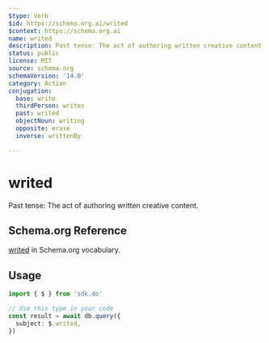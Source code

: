 ```yaml
---
$type: Verb
$id: https://schema.org.ai/writed
$context: https://schema.org.ai
name: writed
description: Past tense: The act of authoring written creative content.
status: public
license: MIT
source: schema.org
schemaVersion: '14.0'
category: Action
conjugation:
  base: write
  thirdPerson: writes
  past: writed
  objectNoun: writing
  opposite: erase
  inverse: writtenBy

---
```


# writed

Past tense: The act of authoring written creative content.

## Schema.org Reference

[writed](https://schema.org/WriteAction) in Schema.org vocabulary.

## Usage

```typescript
import { $ } from 'sdk.do'

// Use this type in your code
const result = await db.query({
  subject: $.writed,
})
```
